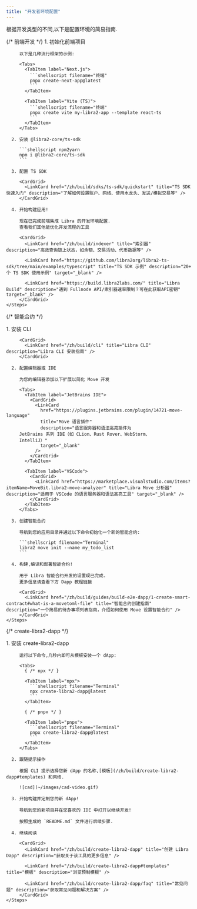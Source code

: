 ```yaml
---
title: "开发者环境配置"
---
```



根据开发类型的不同,以下是配置环境的简易指南.

<Tabs>
  {/* 前端开发 */}

  <TabItem label="前端开发">
    <Steps>
      1. 初始化前端项目

         以下是几种流行框架的示例:

         <Tabs>
           <TabItem label="Next.js">
             ```shellscript filename="终端"
             pnpx create-next-app@latest
             ```
           </TabItem>

           <TabItem label="Vite (TS)">
             ```shellscript filename="终端"
             pnpx create vite my-libra2-app --template react-ts
             ```
           </TabItem>
         </Tabs>

      2. 安装 @libra2-core/ts-sdk

         ```shellscript npm2yarn
         npm i @libra2-core/ts-sdk
         ```

      3. 配置 TS SDK

         <CardGrid>
           <LinkCard href="/zh/build/sdks/ts-sdk/quickstart" title="TS SDK 快速入门" description="了解如何设置账户、网络、使用水龙头、发送/模拟交易等" />
         </CardGrid>

      4. 开始构建应用!

         现在已完成前端集成 Libra 的开发环境配置.
         查看我们其他能优化开发流程的工具

         <CardGrid>
           <LinkCard href="/zh/build/indexer" title="索引器" description="高效查询链上状态，如余额、交易活动、代币数据等" />

           <LinkCard href="https://github.com/libra2org/libra2-ts-sdk/tree/main/examples/typescript" title="TS SDK 示例" description="20+ 个 TS SDK 使用示例" target="_blank" />

           <LinkCard href="https://build.libra2labs.com/" title="Libra Build" description="遇到 Fullnode API/索引器速率限制？可在此获取API密钥" target="_blank" />
         </CardGrid>
    </Steps>
  </TabItem>

  {/* 智能合约 */}

  <TabItem label="智能合约">
    <Steps>
      1. 安装 CLI

         <CardGrid>
           <LinkCard href="/zh/build/cli" title="Libra CLI" description="Libra CLI 安装指南" />
         </CardGrid>

      2. 配置编辑器或 IDE

         为您的编辑器添加以下扩展以简化 Move 开发

         <Tabs>
           <TabItem label="JetBrains IDE">
             <CardGrid>
               <LinkCard
                 href="https://plugins.jetbrains.com/plugin/14721-move-language"
                 title="Move 语言插件"
                 description="语言服务器和语法高亮插件为
         JetBrains 系列 IDE（如 CLion、Rust Rover、WebStorm、
         IntelliJ）"
                 target="_blank"
               />
             </CardGrid>
           </TabItem>

           <TabItem label="VSCode">
             <CardGrid>
               <LinkCard href="https://marketplace.visualstudio.com/items?itemName=MoveBit.libra2-move-analyzer" title="Libra Move 分析器" description="适用于 VSCode 的语言服务器和语法高亮工具" target="_blank" />
             </CardGrid>
           </TabItem>
         </Tabs>

      3. 创建智能合约

         导航到您的应用目录并通过以下命令初始化一个新的智能合约:

         ```shellscript filename="Terminal"
         libra2 move init --name my_todo_list
         ```

      4. 构建,编译和部署智能合约!

         用于 Libra 智能合约开发的设置现已完成.
         更多信息请查看下方 Dapp 教程链接

         <CardGrid>
           <LinkCard href="/zh/build/guides/build-e2e-dapp/1-create-smart-contract#what-is-a-movetoml-file" title="智能合约创建指南" description="一个简易的待办事项列表指南，介绍如何使用 Move 设置智能合约" />
         </CardGrid>
    </Steps>
  </TabItem>

  {/* create-libra2-dapp */}

  <TabItem label="创建 Libra Dapp">
    <Steps>
      1. 安装 create-libra2-dapp

         运行以下命令,几秒内即可从模板安装一个 dApp:

         <Tabs>
           { /* npx */ }

           <TabItem label="npx">
             ```shellscript filename="Terminal"
             npx create-libra2-dapp@latest
             ```
           </TabItem>

           { /* pnpx */ }

           <TabItem label="pnpx">
             ```shellscript filename="Terminal"
             pnpx create-libra2-dapp@latest
             ```
           </TabItem>
         </Tabs>

      2. 跟随提示操作

         根据 CLI 提示选择您新 dApp 的名称,[模板](/zh/build/create-libra2-dapp#templates) 和网络.

         ![cad](~/images/cad-video.gif)

      3. 开始构建并定制您的新 dApp!

         导航到您的新项目并在您喜欢的 IDE 中打开以继续开发!

         按照生成的 `README.md` 文件进行后续步骤.

      4. 继续阅读

         <CardGrid>
           <LinkCard href="/zh/build/create-libra2-dapp" title="创建 Libra Dapp" description="获取关于该工具的更多信息" />

           <LinkCard href="/zh/build/create-libra2-dapp#templates" title="模板" description="浏览预制模板" />

           <LinkCard href="/zh/build/create-libra2-dapp/faq" title="常见问题" description="获取常见问题和解决方案" />
         </CardGrid>
    </Steps>
  </TabItem>
</Tabs>
